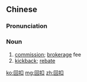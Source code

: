 ==Chinese==
{{zh-forms}}

===Pronunciation===
{{zh-pron
|m=huíkòu
|c=wui4 kau3
|mn=hê-khàu
|cat=n
}}

===Noun===
{{zh-noun|mw=個|mw2=筆}}

# [[commission]]; [[brokerage]] fee
# [[kickback]]; [[rebate]]
#: {{zh-x|給 某人 打 回扣|''to give someone a '''kickback'''''}}

[[ko:回扣]]
[[mg:回扣]]
[[zh:回扣]]